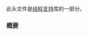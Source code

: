 {{cpp/header/title|stop_token|notes={{mark c++20}}}}
{{cpp/header/navbar}}
此头文件是[[cpp/thread|线程支持]]库的一部分。

{{dsc begin}}
{{dsc h1|类}}
{{dsc inc|cpp/thread/dsc stop_token}}
{{dsc inc|cpp/thread/dsc stop_source}}
{{dsc inc|cpp/thread/dsc stop_callback}}
{{dsc inc|cpp/thread/dsc never_stop_token}}
{{dsc inc|cpp/thread/dsc inplace_stop_token}}
{{dsc inc|cpp/thread/dsc inplace_stop_source}}
{{dsc inc|cpp/thread/dsc inplace_stop_callback}}
{{dsc h1|别名模板}}
{{dsc inc|cpp/thread/dsc stop_callback_for_t}}
{{dsc h1|概念}}
{{dsc inc|cpp/thread/dsc stoppable_token}}
{{dsc inc|cpp/thread/dsc unstoppable_token}}
{{dsc h1|标签}}
{{dsc inc|cpp/thread/stop_source/dsc nostopstate}}
{{dsc end}}

===概要===
{{cpp/synopsis/stop_token}}

{{langlinks|en|es|ja}}